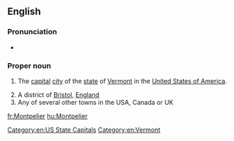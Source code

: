 ==English==
{{wikipedia}}

===Pronunciation===
* {{homophones|Montpellier|lang=en}}

===Proper noun===
{{en-proper noun}}

# {{label|en|US}} The [[capital]] [[city]] of the [[state]] of [[Vermont]] in the [[United States of America]].
# A district of [[Bristol]], [[England]]
# Any of several other towns in the USA, Canada or UK

[[Category:en:US State Capitals]]
[[Category:en:Vermont]]

[[fr:Montpelier]]
[[hu:Montpelier]]